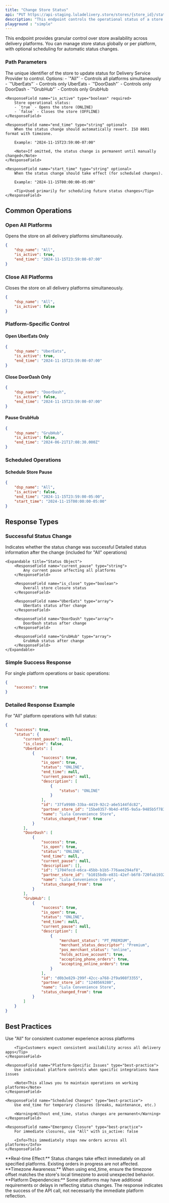 ---
title: "Change Store Status"
api: "PUT https://api-staging.luladelivery.store/stores/{store_id}/status"
description: "This endpoint controls the operational status of a store across delivery service partners. You can open or close the store on all platforms simultaneously, or manage individual platforms (UberEats, DoorDash, GrubHub) separately. This is essential for managing store hours, temporary closures, and platform-specific operations."
playground : "simple"
---

This endpoint provides granular control over store availability across delivery platforms. You can manage store status globally or per platform, with optional scheduling for automatic status changes.

### Path Parameters

<ParamField path="store_id" type="string" required>
    The unique identifier of the store to update status for
</ParamField>

<Accordion title="Request Body Fields">
    <ResponseField name="dsp_name" type="string" required>
        Delivery Service Provider to control. Options:
        - `"All"` - Controls all platforms simultaneously
        - `"UberEats"` - Controls only UberEats
        - `"DoorDash"` - Controls only DoorDash  
        - `"GrubHub"` - Controls only GrubHub
    </ResponseField>

    <ResponseField name="is_active" type="boolean" required>
        Store operational status:
        - `true` - Opens the store (ONLINE)
        - `false` - Closes the store (OFFLINE)
    </ResponseField>

    <ResponseField name="end_time" type="string" optional>
        When the status change should automatically revert. ISO 8601 format with timezone.
        
        Example: "2024-11-15T23:59:00-07:00"
        
        <Note>If omitted, the status change is permanent until manually changed</Note>
    </ResponseField>

    <ResponseField name="start_time" type="string" optional>
        When the status change should take effect (for scheduled changes).
        
        Example: "2024-11-15T00:00:00-05:00"
        
        <Tip>Used primarily for scheduling future status changes</Tip>
    </ResponseField>
</Accordion>

## Common Operations

### Open All Platforms

Opens the store on all delivery platforms simultaneously.

```json
{
    "dsp_name": "All",
    "is_active": true,
    "end_time": "2024-11-15T23:59:00-07:00"
}
```

### Close All Platforms

Closes the store on all delivery platforms simultaneously.

```json
{
    "dsp_name": "All",
    "is_active": false
}
```

### Platform-Specific Control

#### Open UberEats Only
```json
{
    "dsp_name": "UberEats",
    "is_active": true,
    "end_time": "2024-11-15T23:59:00-07:00"
}
```

#### Close DoorDash Only
```json
{
    "dsp_name": "DoorDash",
    "is_active": false,
    "end_time": "2024-11-15T23:59:00-07:00"
}
```

#### Pause GrubHub
```json
{
    "dsp_name": "GrubHub",
    "is_active": false,
    "end_time": "2024-06-21T17:08:30.000Z"
}
```

### Scheduled Operations

#### Schedule Store Pause
```json
{
    "dsp_name": "All",
    "is_active": false,
    "end_time": "2024-11-15T23:59:00-05:00",
    "start_time": "2024-11-15T00:00:00-05:00"
}
```

## Response Types

### Successful Status Change

<ResponseField name="success" type="boolean">
    Indicates whether the status change was successful
</ResponseField>

<ResponseField name="status" type="object" optional>
    Detailed status information after the change (included for "All" operations)
    
    <Expandable title="Status Object">
        <ResponseField name="current_pause" type="string">
            Any current pause affecting all platforms
        </ResponseField>
        
        <ResponseField name="is_close" type="boolean">
            Overall store closure status
        </ResponseField>
        
        <ResponseField name="UberEats" type="array">
            UberEats status after change
        </ResponseField>
        
        <ResponseField name="DoorDash" type="array">
            DoorDash status after change
        </ResponseField>
        
        <ResponseField name="GrubHub" type="array">
            GrubHub status after change
        </ResponseField>
    </Expandable>
</ResponseField>

### Simple Success Response

For single platform operations or basic operations:

```json
{
    "success": true
}
```

### Detailed Response Example

For "All" platform operations with full status:

```json
{
    "success": true,
    "status": {
        "current_pause": null,
        "is_close": false,
        "UberEats": [
            {
                "success": true,
                "is_open": true,
                "status": "ONLINE",
                "end_time": null,
                "current_pause": null,
                "description": [
                    {
                        "status": "ONLINE"
                    }
                ],
                "id": "37fa9980-33ba-4419-92c2-a6e5144fdc82",
                "partner_store_id": "15be0357-9b4d-4f05-9a5a-9485b5f783e5",
                "name": "Lula Convenience Store",
                "status_changed_from": true
            }
        ],
        "DoorDash": [
            {
                "success": true,
                "is_open": true,
                "status": "ONLINE",
                "end_time": null,
                "current_pause": null,
                "description": [],
                "id": "1704fecd-e6ca-45bb-b1b5-776aee294af8",
                "partner_store_id": "b1015bdb-e831-42ef-b6f8-720fab19321f",
                "name": "Lula Convenience Store",
                "status_changed_from": true
            }
        ],
        "GrubHub": [
            {
                "success": true,
                "is_open": true,
                "status": "ONLINE",
                "end_time": null,
                "current_pause": null,
                "description": [
                    {
                        "merchant_status": "PT_PREMIUM",
                        "merchant_status_descriptor": "Premium",
                        "pos_merchant_status": "online",
                        "holds_active_account": true,
                        "accepting_phone_orders": true,
                        "accepting_online_orders": true
                    }
                ],
                "id": "d0b3e829-299f-42cc-a768-2f9a908f3355",
                "partner_store_id": "1240569280",
                "name": "Lula Convenience Store",
                "status_changed_from": true
            }
        ]
    }
}
```

## Best Practices

<Accordion title="Status Management Recommendations">
    <ResponseField name="Coordinated Operations" type="best-practice">
        Use "All" for consistent customer experience across platforms
        
        <Tip>Customers expect consistent availability across all delivery apps</Tip>
    </ResponseField>
    
    <ResponseField name="Platform-Specific Issues" type="best-practice">
        Use individual platform controls when specific integrations have issues
        
        <Note>This allows you to maintain operations on working platforms</Note>
    </ResponseField>
    
    <ResponseField name="Scheduled Changes" type="best-practice">
        Use end_time for temporary closures (breaks, maintenance, etc.)
        
        <Warning>Without end_time, status changes are permanent</Warning>
    </ResponseField>
    
    <ResponseField name="Emergency Closure" type="best-practice">
        For immediate closures, use "All" with is_active: false
        
        <Info>This immediately stops new orders across all platforms</Info>
    </ResponseField>
</Accordion>

<Info>
**Real-time Effect:** Status changes take effect immediately on all specified platforms. Existing orders in progress are not affected.
</Info>

<Warning>
**Timezone Awareness:** When using end_time, ensure the timezone offset matches the store's local timezone to avoid unexpected behavior.
</Warning>

<Note>
**Platform Dependencies:** Some platforms may have additional requirements or delays in reflecting status changes. The response indicates the success of the API call, not necessarily the immediate platform reflection.
</Note>
